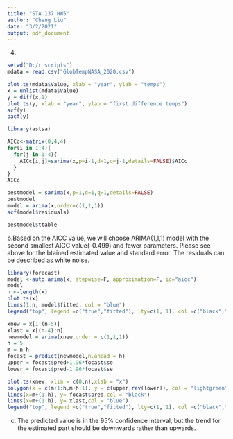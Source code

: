 ---
title: "STA 137 HW5"
author: "Cheng Liu"
date: "3/2/2021"
output: pdf_document
---
4.
```{r}
setwd("D:/r scripts")
mdata = read.csv("GlobTempNASA_2020.csv")

plot.ts(mdata$Value, xlab = "year", ylab = "temps")
x = unlist(mdata$Value)
y = diff(x,1)
plot.ts(y, xlab = "year", ylab = "first difference temps")
acf(y)
pacf(y)
```

```{r}
library(astsa)

AICc<-matrix(0,4,4)
for(i in 1:4){
  for(j in 1:4){
    AICc[i,j]=sarima(x,p=i-1,d=1,q=j-1,details=FALSE)$AICc
  }
}
AICc

bestmodel = sarima(x,p=1,d=1,q=1,details=FALSE)
bestmodel
model = arima(x,order=c(1,1,1))
acf(model$residuals)

bestmodel$ttable
```
b.Based on the AICC value, we will choose ARIMA(1,1,1) model with the second smallest AICC value(-0.499) and fewer parameters. Please see above for the btained estimated value and standard error. The residuals can be described as white noise.

```{r}
library(forecast)
model <-auto.arima(x, stepwise=F, approximation=F, ic="aicc")
model
n <-length(x)
plot.ts(x)
lines(1:n, model$fitted, col = "blue")
legend("top", legend =c("true","fitted"), lty=c(1, 1), col =c("black","blue"))
```

```{r}
xnew = x[1:(n-5)]
xlast = x[(n-4):n]
newmodel = arima(xnew,order = c(1,1,1))
h = 5
m = n-h
focast = predict(newmodel,n.ahead = h)
upper = focast$pred+1.96*focast$se
lower = focast$pred-1.96*focast$se

plot.ts(xnew, xlim = c(0,n),xlab = "x")
polygon(x = c(m+1:h,m+h:1), y = c(upper,rev(lower)), col = "lightgreen", border = NA)
lines(x=m+(1:h), y= focast$pred,col = "black")
lines(x=m+(1:h), y= xlast,col = "blue")
legend("top", legend =c("true","fitted"), lty=c(1, 1), col =c("black","blue"))
```
c. The predicted value is in the 95% confidence interval, but the trend for the estimated part should be downwards rather than upwards.






























